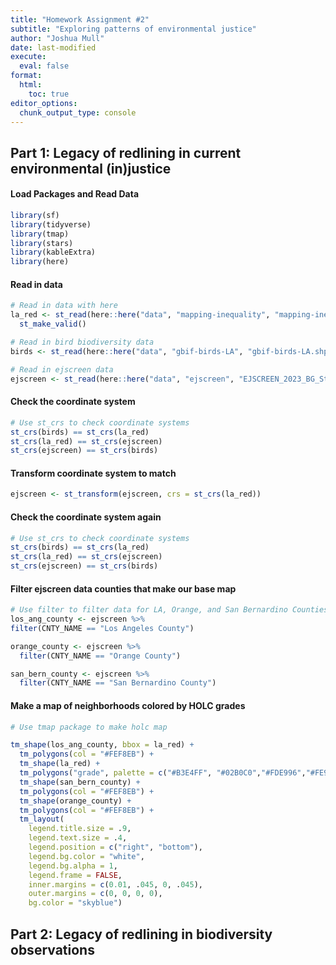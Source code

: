 ```yaml
---
title: "Homework Assignment #2"
subtitle: "Exploring patterns of environmental justice"
author: "Joshua Mull"
date: last-modified
execute: 
  eval: false
format:
  html:
    toc: true
editor_options: 
  chunk_output_type: console
---
```


## Part 1: Legacy of redlining in current environmental (in)justice

#### Load Packages and Read Data

```r
library(sf)
library(tidyverse)
library(tmap)
library(stars)
library(kableExtra)
library(here)
```

#### Read in data
```r
# Read in data with here
la_red <- st_read(here::here("data", "mapping-inequality", "mapping-inequality-los-angeles.json")) %>% 
  st_make_valid()

# Read in bird biodiversity data
birds <- st_read(here::here("data", "gbif-birds-LA", "gbif-birds-LA.shp"))

# Read in ejscreen data
ejscreen <- st_read(here::here("data", "ejscreen", "EJSCREEN_2023_BG_StatePct_with_AS_CNMI_GU_VI.gdb"))

```

#### Check the coordinate system 
```r
# Use st_crs to check coordinate systems 
st_crs(birds) == st_crs(la_red)
st_crs(la_red) == st_crs(ejscreen)
st_crs(ejscreen) == st_crs(birds)
```

#### Transform coordinate system to match 
```r
ejscreen <- st_transform(ejscreen, crs = st_crs(la_red))
```

#### Check the coordinate system again 
```r
# Use st_crs to check coordinate systems 
st_crs(birds) == st_crs(la_red)
st_crs(la_red) == st_crs(ejscreen)
st_crs(ejscreen) == st_crs(birds)
```

#### Filter ejscreen data counties that make our base map
```r
# Use filter to filter data for LA, Orange, and San Bernardino Counties 
los_ang_county <- ejscreen %>%
filter(CNTY_NAME == "Los Angeles County")

orange_county <- ejscreen %>% 
  filter(CNTY_NAME == "Orange County")

san_bern_county <- ejscreen %>% 
  filter(CNTY_NAME == "San Bernardino County")
```

#### Make a map of neighborhoods colored by HOLC grades
```r
# Use tmap package to make holc map

tm_shape(los_ang_county, bbox = la_red) +
  tm_polygons(col = "#FEF8EB") +
  tm_shape(la_red) + 
  tm_polygons("grade", palette = c("#B3E4FF", "#02B0C0","#FDE996","#FE9F6C"), title = "HOLC Grade") +
  tm_shape(san_bern_county) +
  tm_polygons(col = "#FEF8EB") +
  tm_shape(orange_county) +
  tm_polygons(col = "#FEF8EB") +
  tm_layout(
    legend.title.size = .9,
    legend.text.size = .4,
    legend.position = c("right", "bottom"),
    legend.bg.color = "white",
    legend.bg.alpha = 1,
    legend.frame = FALSE,
    inner.margins = c(0.01, .045, 0, .045),
    outer.margins = c(0, 0, 0, 0),
    bg.color = "skyblue")


```


## Part 2: Legacy of redlining in biodiversity observations


